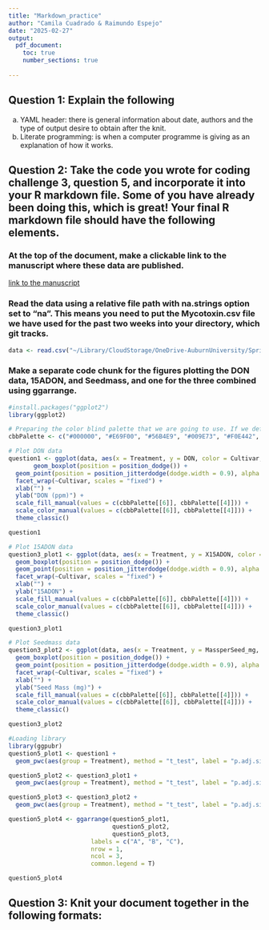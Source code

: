 ```yaml
---
title: "Markdown_practice"
author: "Camila Cuadrado & Raimundo Espejo"
date: "2025-02-27"
output: 
  pdf_document:
    toc: true
    number_sections: true
        
---
```


## Question 1: Explain the following
a.	YAML header: there is general information about date, authors and the type of output desire to obtain after the knit. 
b.	Literate programming: is when a computer programme is giving as an explanation of how it works.

## Question 2: Take the code you wrote for coding challenge 3, question 5, and incorporate it into your R markdown file. Some of you have already been doing this, which is great! Your final R markdown file should have the following elements.

### At the top of the document, make a clickable link to the manuscript where these data are published. 

[link to the manuscript](https://doi.org/10.1094/PDIS-06-21-1253-RE)

### Read the data using a relative file path with na.strings option set to “na”. This means you need to put the Mycotoxin.csv file we have used for the past two weeks into your directory, which git tracks. 
```r
data <- read.csv("~/Library/CloudStorage/OneDrive-AuburnUniversity/Spring 2025/PLPA_5820/Markdown_notes/MycotoxinData.csv", na.strings = "na")

```

### Make a separate code chunk for the figures plotting the DON data, 15ADON, and Seedmass, and one for the three combined using ggarrange. 


```r
#install.packages("ggplot2")
library(ggplot2)

# Preparing the color blind palette that we are going to use. If we define color within a vector, then we can just reference the colors later in the figures
cbbPalette <- c("#000000", "#E69F00", "#56B4E9", "#009E73", "#F0E442", "#0072B2", "#D55E00", "#CC79A7")

# Plot DON data
question1 <- ggplot(data, aes(x = Treatment, y = DON, color = Cultivar, fill = Cultivar)) +
       geom_boxplot(position = position_dodge()) +
  geom_point(position = position_jitterdodge(dodge.width = 0.9), alpha = 0.6, ) +
  facet_wrap(~Cultivar, scales = "fixed") +
  xlab("") +
  ylab("DON (ppm)") +
  scale_fill_manual(values = c(cbbPalette[[6]], cbbPalette[[4]])) +
  scale_color_manual(values = c(cbbPalette[[6]], cbbPalette[[4]])) +
  theme_classic()

question1

# Plot 15ADON data
question3_plot1 <- ggplot(data, aes(x = Treatment, y = X15ADON, color = Cultivar, fill = Cultivar)) +
  geom_boxplot(position = position_dodge()) +
  geom_point(position = position_jitterdodge(dodge.width = 0.9), alpha = 0.6, ) +
  facet_wrap(~Cultivar, scales = "fixed") +
  xlab("") +
  ylab("15ADON") +
  scale_fill_manual(values = c(cbbPalette[[6]], cbbPalette[[4]])) +
  scale_color_manual(values = c(cbbPalette[[6]], cbbPalette[[4]])) +
  theme_classic()

question3_plot1

# Plot Seedmass data
question3_plot2 <- ggplot(data, aes(x = Treatment, y = MassperSeed_mg, color = Cultivar, fill = Cultivar)) +
  geom_boxplot(position = position_dodge()) +
  geom_point(position = position_jitterdodge(dodge.width = 0.9), alpha = 0.6, ) +
  facet_wrap(~Cultivar, scales = "fixed") +
  xlab("") +
  ylab("Seed Mass (mg)") +
  scale_fill_manual(values = c(cbbPalette[[6]], cbbPalette[[4]])) +
  scale_color_manual(values = c(cbbPalette[[6]], cbbPalette[[4]])) +
  theme_classic()

question3_plot2

#Loading library
library(ggpubr)
question5_plot1 <- question1 +
  geom_pwc(aes(group = Treatment), method = "t_test", label = "p.adj.signif")

question5_plot2 <- question3_plot1 +
  geom_pwc(aes(group = Treatment), method = "t_test", label = "p.adj.signif")

question5_plot3 <- question3_plot2 +
  geom_pwc(aes(group = Treatment), method = "t_test", label = "p.adj.signif")

question5_plot4 <- ggarrange(question5_plot1, 
                             question5_plot2, 
                             question5_plot3, 
                       labels = c("A", "B", "C"),
                       nrow = 1,  
                       ncol = 3,
                       common.legend = T)

question5_plot4
```

## Question 3: Knit your document together in the following formats: 



